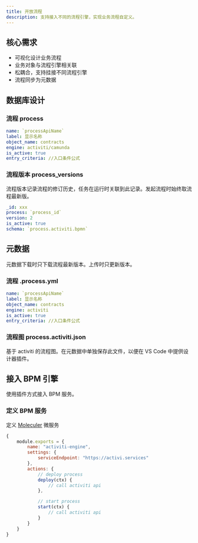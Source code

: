 ```yaml
---
title: 开放流程
description: 支持接入不同的流程引擎，实现业务流程自定义。
---
```


## 核心需求

- 可视化设计业务流程
- 业务对象与流程引擎相关联
- 松耦合，支持挂接不同流程引擎
- 流程同步为元数据

## 数据库设计

### 流程 process

```yml
name: `processApiName`
label: 显示名称
object_name: contracts
engine: activiti/camunda
is_active: true 
entry_criteria: //入口条件公式
```

### 流程版本 process_versions

流程版本记录流程的修订历史，任务在运行时关联到此记录。发起流程时始终取流程最新版。

```yml
_id: xxx
process: `process_id`
version: 2
is_active: true 
schema: `process.activiti.bpmn`
```

## 元数据

元数据下载时只下载流程最新版本。上传时只更新版本。

### 流程 .process.yml

```yml
name: `processApiName`
label: 显示名称
object_name: contracts
engine: activiti
is_active: true 
entry_criteria: //入口条件公式
```

### 流程图 process.activiti.json

基于 activiti 的流程图。在元数据中单独保存此文件，以便在 VS Code 中提供设计器插件。

## 接入 BPM 引擎

使用插件方式接入 BPM 服务。

### 定义 BPM 服务

定义 [Moleculer](https://moleculer.services/docs/0.14/services.html) 微服务

```js
{
    module.exports = {
        name: "activiti-engine",
        settings: {
            serviceEndpoint: "https://activi.services"
        },
        actions: {
            // deploy process
            deploy(ctx) {
                // call activiti api
            },

            // start process
            start(ctx) {
                // call activiti api
            }
        }
    }
}
```


